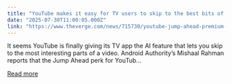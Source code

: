 ```yaml
---
title: "YouTube makes it easy for TV users to skip to the best bits of videos"
date: "2025-07-30T11:00:05.000Z"
link: "https://www.theverge.com/news/715730/youtube-jump-ahead-premium-feature-tv-rollout"
---
```


It seems YouTube is finally giving its TV app the AI feature that lets you skip to the most interesting parts of a video. Android Authority’s Mishaal Rahman reports that the Jump Ahead perk for YouTub...

[Read more](https://www.theverge.com/news/715730/youtube-jump-ahead-premium-feature-tv-rollout)
